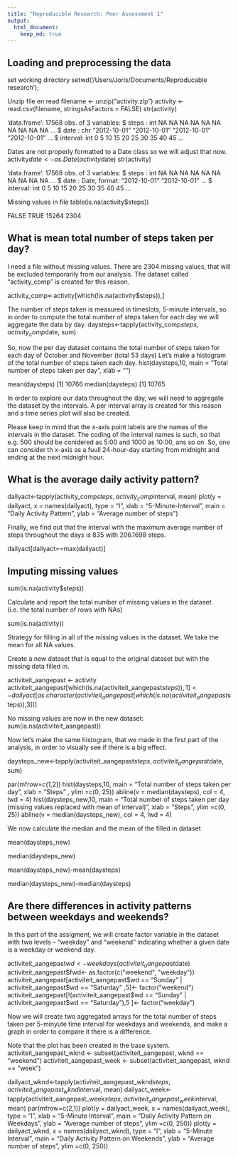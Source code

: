 ```yaml
---
title: "Reproducible Research: Peer Assessment 1"
output: 
  html_document:
    keep_md: true
---
```

## Loading and preprocessing the data
set working directory
setwd('/Users/Joris/Documents/Reproducable research');

Unzip file en read
filename <- unzip("activity.zip")
activity <- read.csv(filename, stringsAsFactors = FALSE)
str(activity)

'data.frame':   17568 obs. of  3 variables:
$ steps   : int  NA NA NA NA NA NA NA NA NA NA ...
$ date    : chr  "2012-10-01" "2012-10-01" "2012-10-01" "2012-10-01" ...
$ interval: int  0 5 10 15 20 25 30 35 40 45 ...

Dates are not properly formatted to a Date class so we will adjust that now.
activity$date <- as.Date(activity$date)
str(activity)

'data.frame':   17568 obs. of  3 variables:
$ steps   : int  NA NA NA NA NA NA NA NA NA NA ...
$ date    : Date, format: "2012-10-01" "2012-10-01" ...
$ interval: int  0 5 10 15 20 25 30 35 40 45 ...

Missing values in file
table(is.na(activity$steps))

FALSE  TRUE 
15264  2304 

## What is mean total number of steps taken per day?
I need a file without missing values.
There are 2304 missing values, that will be excluded temporarily from our analysis.
The dataset called “activity_comp” is created for this reason.

activity_comp<-activity[which(!is.na(activity$steps)),]

The number of steps taken is measured in timeslots, 5-minute intervals, so in order to compute the total number of steps taken for each day we will aggregate the data by day.
daysteps<-tapply(activity_comp$steps, activity_comp$date, sum)

So, now the per day dataset contains the total number of steps taken for each day of October and November (total 53 days)
Let's make a histogram of the total number of steps taken each day.
hist(daysteps,10, main = "Total number of steps taken per day", xlab = "")

mean(daysteps)
[1] 10766
median(daysteps)
[1] 10765

In order to explore our data throughout the day, we will need to aggregate the dataset by the intervals. A per interval array is created for this reason and a time series plot will also be created.

Please keep in mind that the x-axis point labels are the names of the intervals in the dataset. The coding of the interval names is such, so that e.g. 500 should be conidered as 5:00 and 1000 as 10:00, ans so on. So, one can consider th x-axis as a fuull 24-hour-day starting from midnight and ending at the next midnight hour.

## What is the average daily activity pattern?

dailyact<-tapply(activity_comp$steps, activity_comp$interval, mean)
plot(y = dailyact, x = names(dailyact), type = "l", xlab = "5-Minute-Interval", main = "Daily Activity Pattern", ylab = "Average number of steps")

Finally, we find out that the interval with the maximum average number of steps throughout the days is 835 with 206.1698 steps.

dailyact[dailyact==max(dailyact)]

## Imputing missing values

sum(is.na(activity$steps))

Calculate and report the total number of missing values in the dataset (i.e. the total number of rows with NAs)

sum(is.na(activity))

Strategy for filling in all of the missing values in the dataset. We take the mean for all NA values.

Create a new dataset that is equal to the original dataset but with the missing data filled in.

activiteit_aangepast <- activity
activiteit_aangepast[which(is.na(activiteit_aangepast$steps)),1]<-dailyact[as.character(activiteit_aangepast[which(is.na(activiteit_aangepast$steps)),3])]

No missing values are now in the new dataset: 
sum(is.na(activiteit_aangepast))

Now let's make the same histogram, that we made in the first part of the analysis, in order to visually see if there is a big effect.

daysteps_new<-tapply(activiteit_aangepast$steps, activiteit_aangepast$date, sum)

par(mfrow=c(1,2))
hist(daysteps,10, main = "Total number of steps taken per day", xlab = "Steps"
     , ylim =c(0, 25))
abline(v = median(daysteps), col = 4, lwd = 4)
hist(daysteps_new,10, main = "Total number of steps taken per day  
     (missing values replaced with mean of interval)", xlab = "Steps",
     ylim =c(0, 25))
abline(v = median(daysteps_new), col = 4, lwd = 4)

We now calculate the median and the mean of the filled in dataset

mean(daysteps_new)

median(daysteps_new)

mean(daysteps_new)-mean(daysteps)

median(daysteps_new)-median(daysteps)

## Are there differences in activity patterns between weekdays and weekends?

In this part of the assigment, we will create factor variable in the dataset with two levels – “weekday” and “weekend” indicating whether a given date is a weekday or weekend day.

activiteit_aangepast$wd<-weekdays(activiteit_aangepast$date)
activiteit_aangepast$fwd<- as.factor(c("weekend", "weekday"))
activiteit_aangepast[activiteit_aangepast$wd == "Sunday" | activiteit_aangepast$wd == "Saturday" ,5]<- factor("weekend")
activiteit_aangepast[!(activiteit_aangepast$wd == "Sunday" | activiteit_aangepast$wd == "Saturday"),5 ]<- factor("weekday")

Now we will create two aggregated arrays for the total number of steps taken per 5-minyute time interval for weekdays and weekends, and make a graph in order to compare it there is a difference.

Note that the plot has been created in the base system.
activiteit_aangepast_wknd <- subset(activiteit_aangepast, wknd == "weekend") 
activiteit_aangepast_week <- subset(activiteit_aangepast, wknd == "week")
 
dailyact_wknd<-tapply(activiteit_aangepast_wknd$steps, activiteit_aangepast_wknd$interval, mean)
dailyact_week<-tapply(activiteit_aangepast_week$steps, activiteit_aangepast_week$interval, mean)
par(mfrow=c(2,1))
plot(y = dailyact_week, x = names(dailyact_week), type = "l", xlab = "5-Minute Interval", 
     main = "Daily Activity Pattern on Weekdays", ylab = "Average number of steps", 
     ylim =c(0, 250))
plot(y = dailyact_wknd, x = names(dailyact_wknd), type = "l", xlab = "5-Minute Interval", 
     main = "Daily Activity Pattern on Weekends", ylab = "Average number of steps", 
     ylim =c(0, 250))










